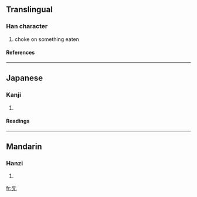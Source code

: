 ==Translingual==
{{Han stroke|[[Image:旡-order.gif]]}}
===Han character===
{{Han char|rn=71|rad=无|as=01|sn=5|four=1041<sub>0</sub>|canj=一女大山 (MVKU)}}
# choke on something eaten
====References====
{{Han ref|kx=0485.250|dkj=13717|dj=0848.010|hdz=21147.130|uh=65E1|ud=26081|bh=C95E|bd=51550}}
----

==Japanese==
===Kanji===
{{ja-kanji|grade=|rs=无01}}
# {{defn|Japanese}} 
====Readings====
{{ja-readings|on=[[き]] (ki), [[け]] (ke)|kun=[[むせぶ]] (musebu)}}
----
==Mandarin==
===Hanzi===
{{cmn-hanzi|pin=[[jì]] ([[ji4]]), [[xì]] ([[xi4]])|wg=chi<sup>4</sup>, hsi<sup>4</sup>}}
# {{defn|Mandarin}}

[[fr:旡]]